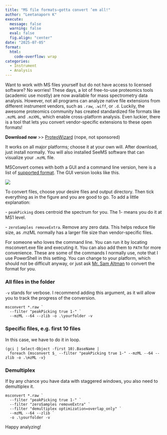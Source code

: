 ```yaml
---
title: "MS file formats—gotta convert ’em all!"
author: "Leetanaporn K"
execute: 
  message: false
  warning: false
  eval: false
  fig.align: "center"
date: "2025-07-05"
format:
  html:
    code-overflow: wrap
categories: 
  - Instrument
  - Analysis
---
```


Want to work with MS files yourself but do not have access to licensed software? No worries! These days, a lot of free-to-use proteomics tools (academic use mostly) are now available for mass spectrometry data analysis. However, not all programs can analyze native file extensions from different instrument vendors, such as `.raw`, `.wiff`, or `.d`. Luckily, the awesome proteomics community has created standardized file formats like `.mzML` and `.mzXML`, which enable cross-platform analysis. Even luckier, there is a tool that lets you convert vendor-specific extensions to these open formats!

**Download now** \>\> [ProteoWizard](https://proteowizard.sourceforge.io/download.html){target="_blank"} (nope, not sponsored)

It works on all major platforms; choose it at your own will. After download, just install normally. You will also installed SeeMS software that can visualize your `.mzML` file.

MSConvert comes with both a GUI and a command line version, here is a list of [supported format](https://proteowizard.sourceforge.io/doc_users.html#SupportedFormats){target="_blank"}. The GUI version looks like this.

![](data/msconvert.png)

To convert files, choose your desire files and output directory. Then tick everything as in the figure and you are good to go. To add a little explanation:

\- `peakPicking` does centroid the spectrum for you. The 1- means you do it at MS1 level.

\- `zeroSamples removeExtra`. Remove any zero data. This helps reduce file size, as .mzML normally has a larger file size than vendor-specific files.

For someone who loves the command line. You can run it by locating msconvert.exe file and executing it. You can also add them to `PATH` for more convenience. These are some of the commands I normally use, note that I use PowerShell in this setting. You can change to your platform, which should not be difficult anyway, or just ask [Mr. Sam Altman](https://openai.com/index/chatgpt/){target="_blank"} to convert the format for you.

### All files in the folder

`-v` stands for verbose. I recommend adding this argument, as it will allow you to track the progress of the conversion.

```         
msconvert *.raw `
  --filter "peakPicking true 1-" `
  --mzML --64 --zlib -o .\yourfolder -v 
```

### Specific files, e.g. first 10 files

In this case, we have to do it in loop.

```         
(gci | Select-Object -first 10).BaseName | 
  foreach {msconvert $_ --filter "peakPicking true 1-" --mzML --64 --zlib -o .\mzML -v} 
```

### Demultiplex

If by any chance you have data with staggered windows, you also need to demultiplex it.

```         
msconvert *.raw `
  --filter "peakPicking true 1-" `
  --filter "zeroSamples removeExtra" `
  --filter "demultiplex optimization=overlap_only" `
  --mzML --64 --zlib `
  -o .\yourfolder -v 
```

Happy analyzing!

